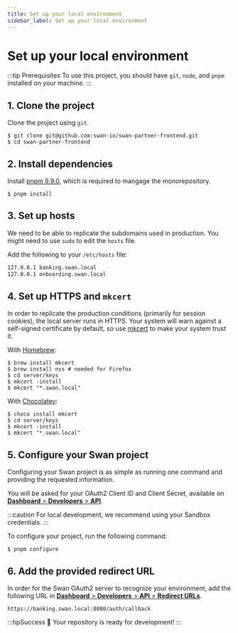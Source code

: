 ```yaml
---
title: Set up your local environment
sidebar_label: Set up your local environment
---
```


# Set up your local environment

:::tip Prerequisites
To use this project, you should have `git`, `node`, and `pnpm` installed on your machine.
:::

## 1. Clone the project

Clone the project using `git`.

```console
$ git clone git@github.com:swan-io/swan-partner-frontend.git
$ cd swan-partner-frontend
```

## 2. Install dependencies

Install [pnpm 9.9.0](https://pnpm.io/installation#installing-a-specific-version), which is required to mangage the monorepository.

```console
$ pnpm install
```

## 3. Set up hosts

We need to be able to replicate the subdomains used in production.
You might need to use `sudo` to edit the `hosts` file.

Add the following to your `/etc/hosts` file:

```txt title="/etc/hosts"
127.0.0.1 banking.swan.local
127.0.0.1 onboarding.swan.local
```

## 4. Set up HTTPS and `mkcert`

In order to replicate the production conditions (primarily for session cookies), the local server runs in HTTPS.
Your system will warn against a self-signed certificate by default, so use [mkcert](https://github.com/FiloSottile/mkcert) to make your system trust it.


<Tabs defaultValue="mac">
<TabItem value="mac" label="macOS">

With [Homebrew](https://brew.sh):

```console
$ brew install mkcert
$ brew install nss # needed for Firefox
$ cd server/keys
$ mkcert -install
$ mkcert "*.swan.local"
```

</TabItem>
<TabItem value="win" label="Windows">

With [Chocolatey](https://chocolatey.org):

```console
$ choco install mkcert
$ cd server/keys
$ mkcert -install
$ mkcert "*.swan.local"
```

</TabItem>
</Tabs>

## 5. Configure your Swan project

Configuring your Swan project is as simple as running one command and providing the requested information.

You will be asked for your OAuth2 Client ID and Client Secret, available on [**Dashboard** > **Developers** > **API**](https://dashboard.swan.io).

:::caution
For local development, we recommend using your Sandbox credentials.
:::

To configure your project, run the following command:

```console
$ pnpm configure
```

## 6. Add the provided redirect URL

In order for the Swan OAuth2 server to recognize your environment, add the following URL in [**Dashboard** > **Developers** > **API** > **Redirect URLs**](https://dashboard.swan.io).

```
https://banking.swan.local:8080/auth/callback
```

:::tipSuccess
🎉 Your repository is ready for development!
:::
